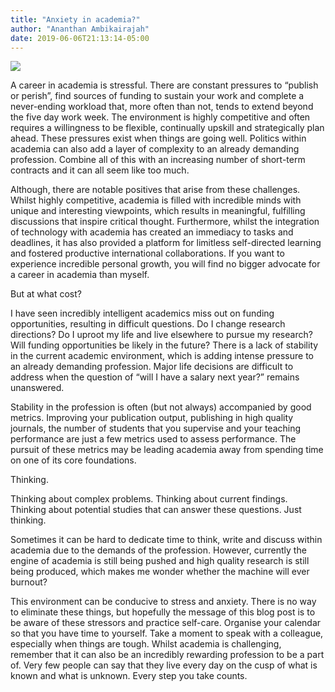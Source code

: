 ```yaml
---
title: "Anxiety in academia?"
author: "Ananthan Ambikairajah"
date: 2019-06-06T21:13:14-05:00
---
```

![](./anxiety.jpg)

A career in academia is stressful. There are constant pressures to "publish or perish", find sources of funding to sustain your work and complete a never-ending workload that, more often than not, tends to extend beyond the five day work week. The environment is highly competitive and often requires a willingness to be flexible, continually upskill and strategically plan ahead. These pressures exist when things are going well. Politics within academia can also add a layer of complexity to an already demanding profession. Combine all of this with an increasing number of short-term contracts and it can all seem like too much.      

Although, there are notable positives that arise from these challenges. Whilst highly competitive, academia is filled with incredible minds with unique and interesting viewpoints, which results in meaningful, fulfilling discussions that inspire critical thought. Furthermore, whilst the integration of technology with academia has created an immediacy to tasks and deadlines, it has also provided a platform for limitless self-directed learning and fostered productive international collaborations. If you want to experience incredible personal growth, you will find no bigger advocate for a career in academia than myself.     

But at what cost?     

I have seen incredibly intelligent academics miss out on funding opportunities, resulting in difficult questions. Do I change research directions? Do I uproot my life and live elsewhere to pursue my research? Will funding opportunities be likely in the future? There is a lack of stability in the current academic environment, which is adding intense pressure to an already demanding profession. Major life decisions are difficult to address when the question of “will I have a salary next year?” remains unanswered.     

Stability in the profession is often (but not always) accompanied by good metrics. Improving your publication output, publishing in high quality journals, the number of students that you supervise and your teaching performance are just a few metrics used to assess performance. The pursuit of these metrics may be leading academia away from spending time on one of its core foundations.     

Thinking.     

Thinking about complex problems. Thinking about current findings. Thinking about potential studies that can answer these questions. Just thinking.     

Sometimes it can be hard to dedicate time to think, write and discuss within academia due to the demands of the profession. However, currently the engine of academia is still being pushed and high quality research is still being produced, which makes me wonder whether the machine will ever burnout?     

This environment can be conducive to stress and anxiety. There is no way to eliminate these things, but hopefully the message of this blog post is to be aware of these stressors and practice self-care. Organise your calendar so that you have time to yourself. Take a moment to speak with a colleague, especially when things are tough. Whilst academia is challenging, remember that it can also be an incredibly rewarding profession to be a part of. Very few people can say that they live every day on the cusp of what is known and what is unknown. Every step you take counts.